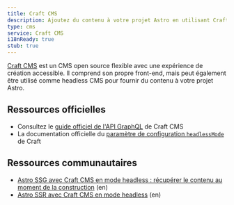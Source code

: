 ```yaml
---
title: Craft CMS
description: Ajoutez du contenu à votre projet Astro en utilisant Craft CMS comme CMS
type: cms
service: Craft CMS
i18nReady: true
stub: true
---
```


[Craft CMS](https://craftcms.com/) est un CMS open source flexible avec une expérience de création accessible. Il comprend son propre front-end, mais peut également être utilisé comme headless CMS pour fournir du contenu à votre projet Astro.

## Ressources officielles

- Consultez le [guide officiel de l'API GraphQL](https://craftcms.com/docs/5.x/development/graphql.html) de Craft CMS
- La documentation officielle du [paramètre de configuration `headlessMode`](https://craftcms.com/docs/5.x/reference/config/general.html#headlessmode) de Craft

## Ressources communautaires

- [Astro SSG avec Craft CMS en mode headless : récupérer le contenu au moment de la construction](https://www.olets.dev/posts/ssg-astro-with-headless-craft-cms-content-fetched-at-build-time/) (en)
- [Astro SSR avec Craft CMS en mode headless](https://www.olets.dev/posts/ssr-astro-with-headless-craft-cms/) (en)
